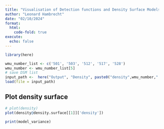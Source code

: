 ```yaml
---
title: "Visualisation of Detection functions and Density Surface Models"
author: "Leonard Hambrecht"
date: "02/10/2024"
format: 
  html:
    code-fold: true
execute:
  echo: false
---
```

```r
library(here)
```

```r
wmu_number_list <- c('501', '503', '512', '517', '528')
wmu_number <- wmu_number_list[5]
# save DSM list
input_path <-  here("Output", "Density", paste0("density",wmu_number,".RData"))
load(file = input_path)
```
## Plot density surface
```r

# plot(density)
plot(density@density.surface[[1]]['density'])

```
```r
print(model_variance)
```